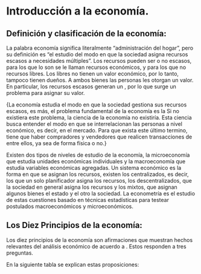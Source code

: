 # Introducción a la economía.

## Definición y clasificación de la economía:

La palabra economía significa literalmente "administración del hogar",\footnote{Del griego \emph{oikos} y \emph{nomos}.} pero su definición es "el estudio del modo en que la sociedad asigna recursos escasos a necesidades múltiples". Los recursos pueden ser o no escasos, para los que lo son se le llaman recursos económicos, y para los que no recursos libres. Los libres no tienen un valor económico, por lo tanto, tampoco tienen dueños. A ambos bienes las personas les otorgan un valor.\footnote{Se puede distinguir entre valor de uso y valor de intercambio de acuerdo a David Ricardo.} En particular, los recursos escasos generan un \emph{trade-off}, por lo que surge un problema para asignar su valor.

{\color{red}La economía estudia el modo en que la sociedad gestiona sus recursos escasos, es más, el problema fundamental de la economía es la \textbf{escasez de recursos.} Si no existiera este problema, la ciencia de la economía no existiría. Esta ciencia busca entender el modo en que se interrelacionan las personas a nivel económico, es decir, en el mercado. Para que exista este último termino, tiene que haber compradores y vendedores que realicen transacciones de entre ellos, ya sea de forma física o no.}

<!-- #El texto de arriba viene de clases de texto, 1.1 parte 1 linea 4. -->

\color{black}

Existen dos tipos de niveles de estudio de la economía, la microeconomía que estudia unidades económicas individuales y la macroeconomía que estudia variables económicas agregadas. Un sistema económico es la forma en que se asignan los recursos, existen los centralizados, es decir, los que un solo planificador asigna los recursos, los descentralizados, que la sociedad en general asigna los recursos y los mixtos, que asignan algunos bienes el estado y el otro la sociedad. La econometría es el estudio de estas cuestiones basado en técnicas estadísticas para testear postulados macroeconómicos y microeconómicos.

\underline{\textbf{En resumen:}}

```{=tex}
\begin{table}[htb]
    \centering
    \begin{tabular}{|p{20mm}|p{30mm}|p{45mm}|p{45mm}|}
        \hline
        Tipo & Clasificación & Definición & Ejemplo \\ \hline
        \multirow{3}{3cm}{Sistema Económico:} & Centralizado & \hspace{2mm} Un solo agente administra todos los bienes. & \hspace{2mm} El gobierno regulariza, produce y administra todos los bienes.\\ \cline{2-4}
        & Descentralizado & \hspace{2mm} Los bienes son repartidos por la sociedad. Rol ejercido por el mercado. & \hspace{2mm} Varias empresas producen un mismo bien, por lo que la sociedad escoge a quien comprar.\\ \cline{2-4}
        & Mixto & \hspace{2mm} Algunos bienes o mercados son centralizados y otros descentralizados. & \hspace{2mm} El petróleo tiene intervenidos los precios y el gobierno tiene el monopolio de distribución. En contraste, el maíz es producido por distintos semilleros.\\ \cline{1-4}
        \multirow{3}{3cm}{Niveles de Estudio:} & Microeconomía & \hspace{2mm} Estudio de unidades económicas individuales. & \hspace{2mm} La administración de una familia o empresa. \\ \cline{2-4}
        & Macroeconomía & \hspace{2mm} Estudio de unidades económicas agregadas. & \hspace{2mm} La administración de un país en base a variables como el PIB, la UF, el desempleo, etc. \\ \cline{1-4}
        \multirow{3}{3cm}{Recursos:} & Económicos & \hspace{2mm} Tienen valor económico y son escasos. & \hspace{2mm} El trigo, Los bienes raíces o el agua. \\ \cline{2-4}
        & Libres & \hspace{2mm} No tienen valor económico. & \hspace{2mm} El sol. \\ \cline{1-4}
    \end{tabular}
    \caption{Clasificación de la economía.}
    \label{tabla:final}
\end{table}
```
## Los Diez Principios de la economía:

Los diez principios de la economía son afirmaciones que muestran hechos relevantes del análisis económico de acuerdo a \cite{mankiw_principios_2012}. Estos responden a tres preguntas.

```{=tex}
\begin{enumerate}
    \item ¿Cómo los individuos toman decisiones? (eficiencia, escasez, costos de oportunidad e incentivos.) 
    \item ¿Cómo interactúan los individuos? (derechos de propiedad, fallas del mercado y externalidades.)
    \item ¿Cómo funciona la economía en su conjunto? (productividad, inflación y ciclo económico) 
\end{enumerate}
```
En la siguiente tabla se explican estas proposiciones:

```{=tex}
\begin{table}[H]
    \centering
    \scalebox{0.95}{\begin{tabular}{|p{20mm}|p{30mm}|p{37mm}|p{53mm}|}
        \hline
        Numero: & Principio: & Explicación: & Ejemplo: \\ \hline
        1 & \hspace{2mm} “Los individuos enfrentan disyuntivas.” & \hspace{2mm} Esto se refiere a escoger una cosa u otra. & \hspace{2mm} Los dos tipos de disyuntivas son: \par \hspace{2mm} \underline{Eficiencia}, es decir como la sociedad aprovecha al máximo sus recursos. \par \hspace{2mm} \underline{Equidad}, como la sociedad distribuye equitativamente los recursos. \par \hspace{2mm} Ambos tipos de disyuntiva son dependientes uno al otro. \\ \hline
        2 & \hspace{2mm} “El costo de algo es aquello a lo que se renuncia por obtenerlo.” & \hspace{2mm} Esto se refiere a \underline{“el costo} \underline{oportunidad”}, o bien, a lo que se renuncia por obtener otro bien. También se le conoce como \textit{precio sombra}. & \hspace{2mm} Comprar para el desayuno un plátano renunciando a comer una manzana. \\ \hline
        3 & \hspace{2mm} “Pensamiento marginal.” & \hspace{2mm} Solo venderemos algo si la \textit{ganancia marginal} supera el \textit{costo marginal}. & \hspace{2mm}  El costo de producir manzanas, con todos los gastos que conlleva, es menor al beneficio y por lo tanto al ingreso que me proporciona este. \\ \hline
        4 & \hspace{2mm} “Los individuos responden a incentivos.” & \hspace{2mm} Cuando hay cambios en los costos, beneficios o se hace propaganda, o publicidad en un producto. & \hspace{2mm} Si el plátano vale más que la naranja, compraré naranja, pero si el plátano hace mejor para la salud, compraré plátano. \\ \hline
        5 & \hspace{2mm} “El comercio puede mejorar el bienestar de todos.” & \hspace{2mm} Cuando hay \underline{competencia} todos ganan, o al menos, no se pierde. Hay más especialización y se intenta abaratar los costos sin perder la especialización. & \hspace{2mm} Chile puede producir autos, pero no será eficiente, porque china lo hace mejor, pero si puede vender cerezas, ya que, chile es superior a china en ese rubro. \\ \hline
        \end{tabular}}
    \caption{Principios de la economía (1-5).}
    \label{tabla:final}
\end{table}
```
```{=tex}
\begin{table}[H]
    \centering
    \begin{tabular}{|p{16mm}|p{30mm}|p{59mm}|p{40mm}|}
        \hline
        Numero: & Principio: & Explicación: & Ejemplo: \\ \hline
        6 & \hspace{2mm} “Normalmente, los mercados son un buen mecanismo de asignación de recursos.” & \hspace{2mm} Primer teorema del bienestar social \underline{(PTB):} La mano invisible de Adam Smith dice que los mercados se regulan solos y lo hacen bien. {\color{red}{Este principio concluye que es el egoísmo individual, con relación a la economía, el que trae mayores beneficios a la sociedad y no la solidaridad de los individuos.}}    & \hspace{2mm} Las personas producirán y comprarán pan según el precio que tengan las panaderías y la calidad que tenga. \\ \hline
        7 & \hspace{2mm} “En ocasiones, el gobierno puede mejorar los resultados del mercado.” & \hspace{2mm} Segundo teorema del bienestar social \underline{(STB):} Por fallas del mercado, externalidades o poder de mercado. & \hspace{2mm} Impuesto a las empresas que contaminan, evitan una externalidad negativa ayudando al común de la gente. \\ \hline
        8 & \hspace{2mm} “El nivel de vida de un país depende de su capacidad para producir bienes y servicios.” & \hspace{2mm} Un punto que afecta es el \underline{PIB per cápita}, lo que produce el país dividido su población. Y la \underline{productividad}, que es la cantidad de bienes y servicios producidos por cada unidad de trabajo. & \hspace{2mm} Chile no solo tiene un PIB per cápita mayor que el de sus vecinos de la región, sino que también tiene farmacias, supermercados, etc. \\ \hline
        9 & \hspace{2mm} “Los precios suben cuando el Banco Central imprime mucho dinero” & \hspace{2mm} \underline{Inflación:} o también desvalorización del valor de la moneda por su gran cantidad de circulación. & \hspace{2mm} Al imprimir más billetes hay más plata circulando, esto hace que se gaste más plata, pero que al mismo tiempo esta plata tenga menos valor, ya que, la cantidad de bienes y servicios en la economía siguen siendo los mismos. \\ \hline
        10 & \hspace{2mm} “La sociedad enfrenta una disyuntiva a corto plazo entre inflación y desempleo.” & \hspace{2mm} \underline{Curva de \cite{phillips_relation_1958}:} hay un intercambio de inflación por desempleo. \underline{Ciclo económico:} Hay una variación de intensidad en la actividad económica, como el empleo y la producción. & \hspace{2mm} La gran depresión (1929). \\ \hline
    \end{tabular}
    \caption{Principios de la economía (6-10).}
    \label{tabla:final}
\end{table}
```

